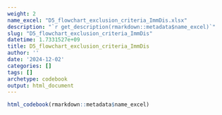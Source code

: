 ```yaml
---
weight: 2
name_excel: "D5_flowchart_exclusion_criteria_ImmDis.xlsx"
description: "`r get_description(rmarkdown::metadata$name_excel)`"
slug: "D5_flowchart_exclusion_criteria_ImmDis"
datetime: 1.7331527e+09
title: D5_flowchart_exclusion_criteria_ImmDis
author: ''
date: '2024-12-02'
categories: []
tags: []
archetype: codebook
output: html_document
---
```


```r
html_codebook(rmarkdown::metadata$name_excel)
```
